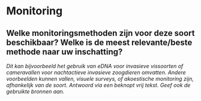 # Monitoring

## Welke monitoringsmethoden zijn voor deze soort beschikbaar? Welke is de meest relevante/beste methode naar uw inschatting?

*Dit kan bijvoorbeeld het gebruik van eDNA voor invasieve vissoorten of cameravallen voor nachtactieve invasieve zoogdieren omvatten. Andere voorbeelden kunnen vallen, visuele surveys, of akoestische monitoring zijn, afhankelijk van de soort. Antwoord via een beknopt vrij tekst. Geef ook de gebruikte bronnen aan.*





&nbsp;


